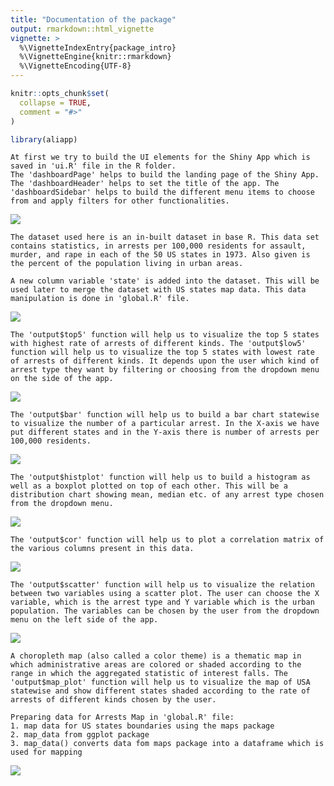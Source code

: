 ```yaml
---
title: "Documentation of the package"
output: rmarkdown::html_vignette
vignette: >
  %\VignetteIndexEntry{package_intro}
  %\VignetteEngine{knitr::rmarkdown}
  %\VignetteEncoding{UTF-8}
---
```


```r
knitr::opts_chunk$set(
  collapse = TRUE,
  comment = "#>"
)
```

```r
library(aliapp)
```


```
At first we try to build the UI elements for the Shiny App which is saved in 'ui.R' file in the R folder.
The 'dashboardPage' helps to build the landing page of the Shiny App. The 'dashboardHeader' helps to set the title of the app. The 'dashboardSidebar' helps to build the different menu items to choose from and apply filters for other functionalities.
```


![](images/home.png)


```
The dataset used here is an in-built dataset in base R. This data set contains statistics, in arrests per 100,000 residents for assault, murder, and rape in each of the 50 US states in 1973. Also given is the percent of the population living in urban areas.
```


```
A new column variable 'state' is added into the dataset. This will be used later to merge the dataset with US states map data. This data manipulation is done in 'global.R' file.
```



![](images/data.png)


```
The 'output$top5' function will help us to visualize the top 5 states with highest rate of arrests of different kinds. The 'output$low5' function will help us to visualize the top 5 states with lowest rate of arrests of different kinds. It depends upon the user which kind of arrest type they want by filtering or choosing from the dropdown menu on the side of the app.
```


![](images/top5.png)


```
The 'output$bar' function will help us to build a bar chart statewise to visualize the number of a particular arrest. In the X-axis we have put different states and in the Y-axis there is number of arrests per 100,000 residents.
```


![](images/statewise.png)


```
The 'output$histplot' function will help us to build a histogram as well as a boxplot plotted on top of each other. This will be a distribution chart showing mean, median etc. of any arrest type chosen from the dropdown menu.
```


![](images/histogram.png)


```
The 'output$cor' function will help us to plot a correlation matrix of the various columns present in this data.
```


![](images/corr_matrix.png)


```
The 'output$scatter' function will help us to visualize the relation between two variables using a scatter plot. The user can choose the X variable, which is the arrest type and Y variable which is the urban population. The variables can be chosen by the user from the dropdown menu on the left side of the app.
```


![](images/relation.png)


```
A choropleth map (also called a color theme) is a thematic map in which administrative areas are colored or shaded according to the range in which the aggregated statistic of interest falls. The 'output$map_plot' function will help us to visualize the map of USA statewise and show different states shaded according to the rate of arrests of different kinds chosen by the user.
```

```
Preparing data for Arrests Map in 'global.R' file:
1. map data for US states boundaries using the maps package
2. map_data from ggplot package
3. map_data() converts data fom maps package into a dataframe which is used for mapping
```

![](images/map.png)
